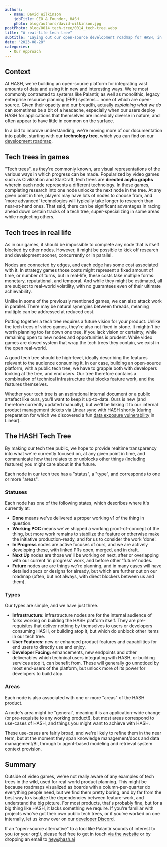 ```yaml
---
authors:
  - name: David Wilkinson
    jobTitle: CEO & Founder, HASH
    photo: blog/authors/david-wilkinson.jpg
postPhoto: blog/0014_tech-tree/0014_tech-tree.webp
title: "A real-life tech tree"
subtitle: "Laying out our open-source development roadmap for HASH, in public"
date: "2023-08-28"
categories:
  - Our Approach
---
```


## Context

At HASH, we're building an open-source platform for integrating vast amounts of data and using it in new and interesting ways. We're most commonly contrasted to systems like Palantir, as well as monolithic, legacy enterprise resource planning (ERP) systems... none of which are open-source. Given their opacity and our breadth, actually _explaining what we do_ can sometimes be a bit of a headache, especially when our users deploy HASH for applications that themselves are incredibly diverse in nature, and often appear to have little in common on the surface.

In a bid to improve understanding, we're moving more of our documentation into public, starting with our **technology tree**, which you can find on our [development roadmap](https://hash.dev/roadmap).

## Tech trees in games

"Tech trees", as they're commonly known, are visual representations of the various ways in which progress can be made. Popularized by video games such as Civilization and StarCraft, tech trees are **directed acylic graphs** wherein each node represents a different technology. In these games, completing research into one node unlocks the next node in the tree. At any given point in time, players may have lots of nodes to choose from, and 'more advanced' technologies will typically take longer to research than near-at-hand ones. That said, there can be significant advantages in racing ahead down certain tracks of a tech tree, super-specializing in some areas while neglecting others.

## Tech trees in real life

As in our games, it should be impossible to complete any node that is itself blocked by other nodes. However, it might be possible to kick off research and development sooner, concurrently or in parallel.

Nodes are connected by edges, and each edge has some cost associated with it. In strategy games those costs might represent a fixed amount of time, or number of turns, but in real-life, these costs take multiple forms: monetary, reputational, and temporal. And while they might be estimated, all are subject to real-world volatility, with no guarantees even of their ultimate achievability.

Unlike in some of the previously mentioned games, we can also attack work in parallel. There may be natural synergies between threads, meaning multiple can be addressed at reduced cost.

Putting together a tech tree requires a future vision for your product. Unlike the tech trees of video games, they're also not fixed in stone. It mightn't be worth planning too far down one tree, if you lack vision or certainty, while remaining open to new nodes and opportunities is prudent. While video games are closed system that wrap the tech trees they contain, we exist in the open real-world.

A good tech tree should be high-level, ideally describing the features relevant to the audience consuming it. In our case, building an open-source platform, with a public tech tree, we have to grapple both with developers looking at the tree, and end users. Our tree therefore contains a combination of technical infrastructure that blocks feature work, and the features themselves.

Whether your tech tree is an aspirational internal document or a public artefact like ours, you'll want to keep it up-to-date. Ours is new (and therefore currently updated manually), but we'll be linking it to our internal product management tickets via Linear sync with HASH shortly (during preparation for which we discovered a fun [data exposure vulnerability](https://twitter.com/nonparibus/status/1692255276550742453) in Linear).

## The HASH Tech Tree

By making our tech tree public, we hope to provide realtime transparency into what we're currently focused on, at any given point in time, and communicate how that relates to or unblocks other things (including features) you might care about in the future.

Each node in our tech tree has a "status", a "type", and corresponds to one or more "areas".

### Statuses

Each node has one of the following states, which describes where it's currently at:

- **Done** means we've delivered a proper working v1 of the thing in question.
- **Working POC** means we've shipped a working proof-of-concept of the thing, but more work remains to stabilize the feature or otherwise make the initiative production-ready, and for us to consider the work 'done'.
- **In Progress** nodes are active focuses of ours, and we are actively developing these, with linked PRs open, merged, and in draft.
- **Next Up** nodes are those we'll be working on next, after or overlapping with our current 'in progress' work, and before other 'future' nodes.
- **Future** nodes are are things we're planning, and in many cases will have detailed specs or designs for already, but which are further out on our roadmap (often, but not always, with direct blockers between us and them).

### Types

Our types are simple, and we have just three.

- **Infrastructure:** infrastructure nodes are for the internal audience of folks working on building the HASH platform itself. They are pre-requisites that deliver nothing by themselves to users or developers consuming HASH, or building atop it, but which do unblock other items in our tech tree.
- **User Features:** new or enhanced product features and capabilities for end users to directly use and enjoy.
- **Developer Facing:** enhancements, new endpoints and other deliverables which technical users integrating with HASH, or building services atop it, can benefit from. These will generally go unnoticed by most end-users of the platform, but unlock more of its power for developers to build atop.

### Areas

Each node is also associated with one or more "areas" of the HASH product.

A node's area might be "general", meaning it is an application-wide change (or pre-requisite to any working product!), but most areas correspond to use-cases of HASH, and things you might want to achieve with HASH.

These use-cases are fairly broad, and we're likely to refine them in the near term, but at the moment they span knowledge management/docs and data management/BI, through to agent-based modeling and retrieval system context provision.

## Summary

Outside of video games, we'ee not really aware of any examples of tech trees in the wild, used for real-world product planning. This might be because roadmaps visualized as boards with a column-per-quarter do everything people need, but we find them pretty boring, and by far from the best way to visualize the dependencies between feature-work, and understand the big picture. For most products, that's probably fine, but for a big thing like HASH, it lacks something we require. If you're familiar with projects who've got their own public tech trees, or if you've worked on one internally, let us know over on our [developer Discord](https://hash.ai/discord).

If an "open-source alternative" to a tool like Palantir sounds of interest to you (or your org!), please feel free to get in touch [via the website](https://hash.ai/contact) or by dropping an email to <a href="mailto:hey@hash.ai?subject=Follow-up from tech trees blog post">hey@hash.ai</a>

